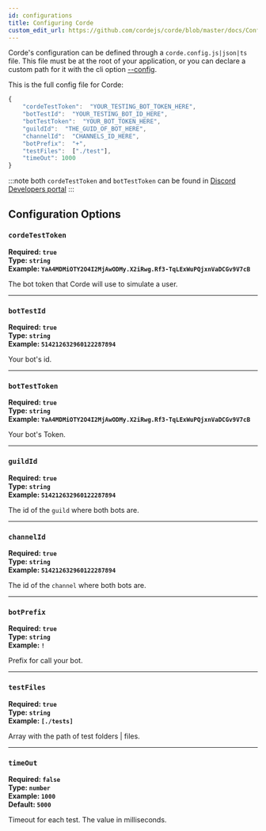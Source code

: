 ```yaml
---
id: configurations
title: Configuring Corde
custom_edit_url: https://github.com/cordejs/corde/blob/master/docs/Configuration.mdx
---
```


Corde's configuration can be defined through a `corde.config.js|json|ts` file. This file must be at the root of your application,
or you can declare a custom path for it with the cli option [--config](CLI.mdx#--config).

This is the full config file for Corde:

```javascript
{
    "cordeTestToken":  "YOUR_TESTING_BOT_TOKEN_HERE",
    "botTestId":  "YOUR_TESTING_BOT_ID_HERE",
    "botTestToken":  "YOUR_BOT_TOKEN_HERE",
    "guildId":  "THE_GUID_OF_BOT_HERE",
    "channelId":  "CHANNELS_ID_HERE",
    "botPrefix":  "+",
    "testFiles":  ["./test"],
    "timeOut": 1000
}
```

:::note
both `cordeTestToken` and `botTestToken` can be found in [Discord Developers portal](https://discord.com/developers/applications)
:::

## Configuration Options

### `cordeTestToken`

**Required: `true`**  
**Type: `string`**  
**Example: `YaA4MDMiOTY2O4I2MjAwODMy.X2iRwg.Rf3-TqLExWuPQjxnVaDCGv9V7cB`**

The bot token that Corde will use to simulate a user.

---

### `botTestId`

**Required: `true`**  
**Type: `string`**  
**Example: `514212632960122287894`**

Your bot's id.

---

### `botTestToken`

**Required: `true`**  
**Type: `string`**  
**Example: `YaA4MDMiOTY2O4I2MjAwODMy.X2iRwg.Rf3-TqLExWuPQjxnVaDCGv9V7cB`**

Your bot's Token.

---

### `guildId`

**Required: `true`**  
**Type: `string`**  
**Example: `514212632960122287894`**

The id of the `guild` where both bots are.

---

### `channelId`

**Required: `true`**  
**Type: `string`**  
**Example: `514212632960122287894`**

The id of the `channel` where both bots are.

---

### `botPrefix`

**Required: `true`**  
**Type: `string`**  
**Example: `!`**

Prefix for call your bot.

---

### `testFiles`

**Required: `true`**  
**Type: `string`**  
**Example: `[./tests]`**

Array with the path of test folders | files.

---

### `timeOut`

**Required: `false`**  
**Type: `number`**  
**Example: `1000`**  
**Default: `5000`**

Timeout for each test. The value in milliseconds.

